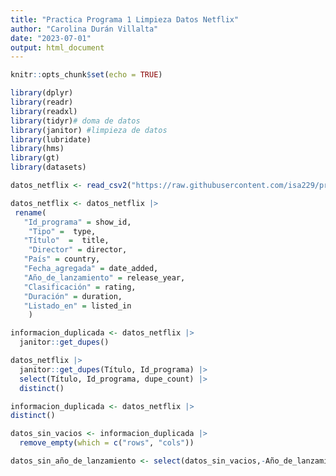 ```yaml
---
title: "Practica Programa 1 Limpieza Datos Netflix"
author: "Carolina Durán Villalta"
date: "2023-07-01"
output: html_document
---
```


```r
knitr::opts_chunk$set(echo = TRUE)

library(dplyr)
library(readr)
library(readxl)
library(tidyr)# doma de datos
library(janitor) #limpieza de datos
library(lubridate)
library(hms)
library(gt)
library(datasets)
```

```r
datos_netflix <- read_csv2("https://raw.githubusercontent.com/isa229/programacion_analisis_datos_ii/main/netflix_info.csv")
```

```r
datos_netflix <- datos_netflix |>
 rename(
   "Id_programa" = show_id,
    "Tipo" =  type,
   "Título"  =  title,
    "Director" = director,
   "País" = country,
   "Fecha_agregada" = date_added,
   "Año_de_lanzamiento" = release_year,
   "Clasificación" = rating,
   "Duración" = duration,
   "Listado_en" = listed_in
    )
```

```r
informacion_duplicada <- datos_netflix |>
  janitor::get_dupes()
```

```r
datos_netflix |>
  janitor::get_dupes(Título, Id_programa) |> 
  select(Título, Id_programa, dupe_count) |> 
  distinct()
```

```r
informacion_duplicada <- datos_netflix |> 
distinct()
```

```r
datos_sin_vacios <- informacion_duplicada |> 
  remove_empty(which = c("rows", "cols")) 
```

```r
datos_sin_año_de_lanzamiento <- select(datos_sin_vacios,-Año_de_lanzamiento)
```

